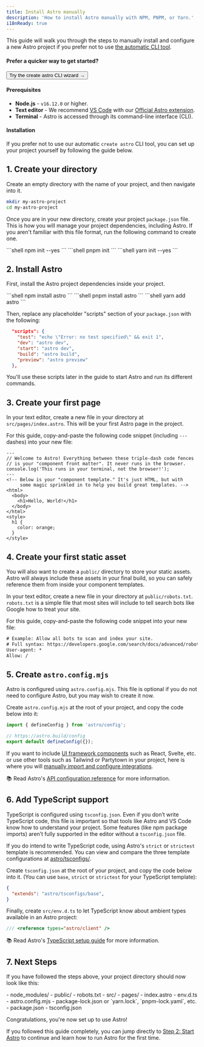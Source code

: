 ```yaml
---
title: Install Astro manually
description: 'How to install Astro manually with NPM, PNPM, or Yarn.'
i18nReady: true
---
```



This guide will walk you through the steps to manually install and configure a new Astro project if you prefer not to use [the automatic CLI tool](/en/install/auto/).

#### Prefer a quicker way to get started?

<Button href="/en/install/auto/">Try the create astro CLI wizard →</Button>

#### Prerequisites

- **Node.js** - `v16.12.0` or higher.
- **Text editor** - We recommend [VS Code](https://code.visualstudio.com/) with our [Official Astro extension](https://marketplace.visualstudio.com/items?itemName=astro-build.astro-vscode).
- **Terminal** - Astro is accessed through its command-line interface (CLI).

#### Installation

If you prefer not to use our automatic `create astro` CLI tool, you can set up your project yourself by following the guide below.

## 1. Create your directory

Create an empty directory with the name of your project, and then navigate into it.

```bash
mkdir my-astro-project
cd my-astro-project
```

Once you are in your new directory, create your project `package.json` file. This is how you will manage your project dependencies, including Astro. If you aren't familiar with this file format, run the following command to create one.

  <Fragment slot="npm">
  ```shell
  npm init --yes
  ```
  </Fragment>
  <Fragment slot="pnpm">
  ```shell
  pnpm init 
  ```
  </Fragment>
  <Fragment slot="yarn">
  ```shell
  yarn init --yes
  ```
  </Fragment>



## 2. Install Astro

First, install the Astro project dependencies inside your project.

  <Fragment slot="npm">
  ```shell
  npm install astro
  ```
  </Fragment>
  <Fragment slot="pnpm">
  ```shell
  pnpm install astro 
  ```
  </Fragment>
  <Fragment slot="yarn">
  ```shell
  yarn add astro
  ```
  </Fragment>

Then, replace any placeholder "scripts" section of your `package.json` with the following:

```json title="package.json" del={2} ins={3-6}
  "scripts": {
    "test": "echo \"Error: no test specified\" && exit 1",
    "dev": "astro dev",
    "start": "astro dev",
    "build": "astro build",
    "preview": "astro preview"
  },
```

You'll use these scripts later in the guide to start Astro and run its different commands.

## 3. Create your first page

In your text editor, create a new file in your directory at `src/pages/index.astro`. This will be your first Astro page in the project.

For this guide, copy-and-paste the following code snippet (including `---` dashes) into your new file:

```astro title="src/pages/index.astro"
---
// Welcome to Astro! Everything between these triple-dash code fences
// is your "component front matter". It never runs in the browser.
console.log('This runs in your terminal, not the browser!');
---
<!-- Below is your "component template." It's just HTML, but with
     some magic sprinkled in to help you build great templates. -->
<html>
  <body>
    <h1>Hello, World!</h1>
  </body>
</html>
<style>
  h1 {
    color: orange;
  }
</style>
```

## 4. Create your first static asset

You will also want to create a `public/` directory to store your static assets. Astro will always include these assets in your final build, so you can safely reference them from inside your component templates.

In your text editor, create a new file in your directory at `public/robots.txt`. `robots.txt` is a simple file that most sites will include to tell search bots like Google how to treat your site.

For this guide, copy-and-paste the following code snippet into your new file:

```diff title="public/robots.txt"
# Example: Allow all bots to scan and index your site.
# Full syntax: https://developers.google.com/search/docs/advanced/robots/create-robots-txt
User-agent: *
Allow: /
```

## 5. Create `astro.config.mjs`

Astro is configured using `astro.config.mjs`. This file is optional if you do not need to configure Astro, but you may wish to create it now.

Create `astro.config.mjs` at the root of your project, and copy the code below into it:

```js title="astro.config.mjs"
import { defineConfig } from 'astro/config';

// https://astro.build/config
export default defineConfig({});
```

If you want to include [UI framework components](/en/core-concepts/framework-components/) such as React, Svelte, etc. or use other tools such as Tailwind or Partytown in your project, here is where you will [manually import and configure integrations](/en/guides/integrations-guide/).

📚 Read Astro's [API configuration reference](/en/reference/configuration-reference/) for more information.

## 6. Add TypeScript support

TypeScript is configured using `tsconfig.json`. Even if you don’t write TypeScript code, this file is important so that tools like Astro and VS Code know how to understand your project. Some features (like npm package imports) aren’t fully supported in the editor without a `tsconfig.json` file. 

If you do intend to write TypeScript code, using Astro's `strict` or `strictest` template is recommended. You can view and compare the three template configurations at [astro/tsconfigs/](https://github.com/withastro/astro/blob/main/packages/astro/tsconfigs/).

Create `tsconfig.json` at the root of your project, and copy the code below into it. (You can use `base`, `strict` or `strictest` for your TypeScript template):

```json title="tsconfig.json" "base"
{
  "extends": "astro/tsconfigs/base",
}
```

Finally, create `src/env.d.ts` to let TypeScript know about ambient types available in an Astro project:

```ts title="src/env.d.ts"
/// <reference types="astro/client" />
```

📚 Read Astro's [TypeScript setup guide](/en/guides/typescript/#setup) for more information.

## 7. Next Steps

If you have followed the steps above, your project directory should now look like this:

<FileTree>
- node_modules/
- public/
  - robots.txt
- src/
  - pages/
    - index.astro
  - env.d.ts
- astro.config.mjs
- package-lock.json or `yarn.lock`, `pnpm-lock.yaml`, etc.
- package.json
- tsconfig.json
</FileTree>

Congratulations, you're now set up to use Astro!

If you followed this guide completely, you can jump directly to [Step 2: Start Astro](/en/install/auto/#2-start-astro-) to continue and learn how to run Astro for the first time.
